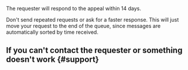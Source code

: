 The requester will respond to the appeal within 14 days.

<Note mode="note" title="Note">

Don't send repeated requests or ask for a faster response. This will just move your request to the end of the queue, since messages are automatically sorted by time received.

</Note>

## If you can't contact the requester or something doesn't work {#support}

